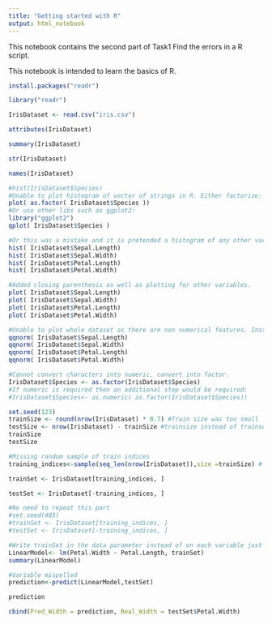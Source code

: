 ```yaml
---
title: "Getting started with R"
output: html_notebook
---
```


This notebook contains the second part of Task1 Find the errors in a R script.

This notebook is intended to learn the basics of R.

```r
install.packages("readr")

library("readr")

IrisDataset <- read.csv("iris.csv")

attributes(IrisDataset)
```

```r
summary(IrisDataset)

str(IrisDataset)

names(IrisDataset)
```
```r
#hist(IrisDataset$Species)
#Unable to plot histogram of vector of strings in R. Either factorize:
plot( as.factor( IrisDataset$Species )) 
#Or use other libs such as ggplot2:
library("ggplot2")
qplot( IrisDataset$Species ) 

#Or this was a mistake and it is pretended a histogram of any other variable:
hist( IrisDataset$Sepal.Length)
hist( IrisDataset$Sepal.Width)
hist( IrisDataset$Petal.Length)
hist( IrisDataset$Petal.Width)

```
```r
#Added closing parenthesis as well as plotting for other variables.
plot( IrisDataset$Sepal.Length)
plot( IrisDataset$Sepal.Width)
plot( IrisDataset$Petal.Length)
plot( IrisDataset$Petal.Width)
```
```r
#Unable to plot whole dataset as there are non numerical features. Instead plot variable by variable.
qqnorm( IrisDataset$Sepal.Length)
qqnorm( IrisDataset$Sepal.Width)
qqnorm( IrisDataset$Petal.Length)
qqnorm( IrisDataset$Petal.Width)

```
```r
#Cannot convert characters into numeric, convert into factor.
IrisDataset$Species <- as.factor(IrisDataset$Species)
#If numeric is required then an additional step would be required:
#IrisDataset$Species<- as.numeric( as.factor(IrisDataset$Species))
```

```r
set.seed(123)
trainSize <- round(nrow(IrisDataset) * 0.7) #Train size was too small
testSize <- nrow(IrisDataset) - trainSize #trainsize instead of trainset
trainSize
testSize
```
```r
#Missing random sample of train indices
training_indices<-sample(seq_len(nrow(IrisDataset)),size =trainSize) # Select random sample of row numbers with size 'trainsize'

trainSet <- IrisDataset[training_indices, ]

testSet <- IrisDataset[-training_indices, ]

#No need to repeat this part
#set.seed(405)
#trainSet <- IrisDataset[training_indices, ]
#testSet <- IrisDataset[-training_indices, ]
```

```r
#Write trainSet in the data parameter instead of on each variable just to improve readability
LinearModel<- lm(Petal.Width ~ Petal.Length, trainSet)
summary(LinearModel)
```

```r
#Variable mispelled
prediction<-predict(LinearModel,testSet)

prediction
```
```r
cbind(Pred_Width = prediction, Real_Width = testSet$Petal.Width)
```

